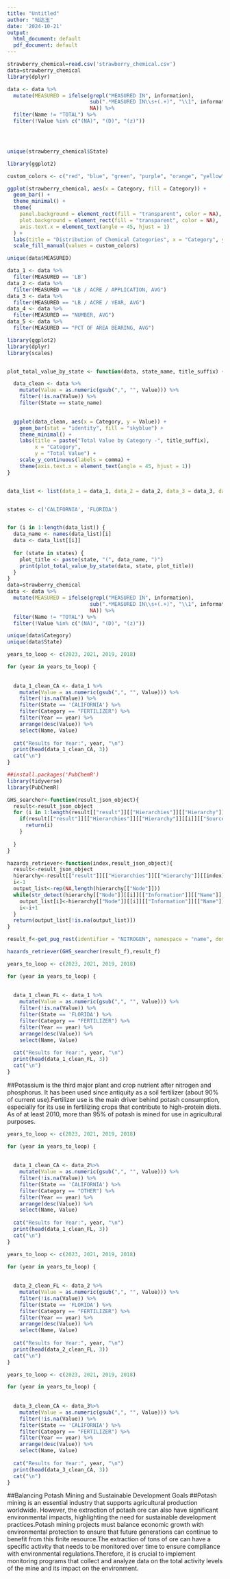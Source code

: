 ---
title: "Untitled"
author: "帖达玉"
date: '2024-10-21'
output:
  html_document: default
  pdf_document: default
---

```{r}
strawberry_chemical=read.csv('strawberry_chemical.csv')
data=strawberry_chemical
library(dplyr)

data <- data %>%
  mutate(MEASURED = ifelse(grepl("MEASURED IN", information),
                           sub(".*MEASURED IN\\s+(.+)", "\\1", information),
                           NA)) %>%
  filter(Name != "TOTAL") %>%
  filter(!Value %in% c("(NA)", "(D)", "(z)")) 





```

```{r}
unique(strawberry_chemical$State)
```

```{r}


library(ggplot2)

custom_colors <- c("red", "blue", "green", "purple", "orange", "yellow", "pink")

ggplot(strawberry_chemical, aes(x = Category, fill = Category)) +
  geom_bar() +
  theme_minimal() +  
  theme(
    panel.background = element_rect(fill = "transparent", color = NA),  
    plot.background = element_rect(fill = "transparent", color = NA),
    axis.text.x = element_text(angle = 45, hjust = 1)
  ) +
  labs(title = "Distribution of Chemical Categories", x = "Category", y = "Count") +
  scale_fill_manual(values = custom_colors)  


```


```{r}
unique(data$MEASURED)
```


```{r}
data_1 <- data %>%
  filter(MEASURED == 'LB')
data_2 <- data %>%
  filter(MEASURED == "LB / ACRE / APPLICATION, AVG")
data_3 <- data %>%
  filter(MEASURED == "LB / ACRE / YEAR, AVG")
data_4 <- data %>%
  filter(MEASURED == "NUMBER, AVG")
data_5 <- data %>%
  filter(MEASURED == "PCT OF AREA BEARING, AVG")
```


```{r}
library(ggplot2)
library(dplyr)
library(scales)


plot_total_value_by_state <- function(data, state_name, title_suffix) {

  data_clean <- data %>%
    mutate(Value = as.numeric(gsub(",", "", Value))) %>%
    filter(!is.na(Value)) %>%
    filter(State == state_name)
  

  ggplot(data_clean, aes(x = Category, y = Value)) +
    geom_bar(stat = "identity", fill = "skyblue") +
    theme_minimal() +
    labs(title = paste("Total Value by Category -", title_suffix),
         x = "Category",
         y = "Total Value") +
    scale_y_continuous(labels = comma) +
    theme(axis.text.x = element_text(angle = 45, hjust = 1))
}


data_list <- list(data_1 = data_1, data_2 = data_2, data_3 = data_3, data_4 = data_4, data_5 = data_5)


states <- c('CALIFORNIA', 'FLORIDA')


for (i in 1:length(data_list)) {
  data_name <- names(data_list)[i]
  data <- data_list[[i]]
  
  for (state in states) {
    plot_title <- paste(state, "(", data_name, ")")
    print(plot_total_value_by_state(data, state, plot_title))
  }
}
data=strawberry_chemical
data <- data %>%
  mutate(MEASURED = ifelse(grepl("MEASURED IN", information),
                           sub(".*MEASURED IN\\s+(.+)", "\\1", information),
                           NA)) %>%
  filter(Name != "TOTAL") %>%
  filter(!Value %in% c("(NA)", "(D)", "(z)")) 
```
```{r}
unique(data$Category)
unique(data$State)
```


```{r}
years_to_loop <- c(2023, 2021, 2019, 2018)

for (year in years_to_loop) {
  
 
  data_1_clean_CA <- data_1 %>%
    mutate(Value = as.numeric(gsub(",", "", Value))) %>%
    filter(!is.na(Value)) %>%
    filter(State == 'CALIFORNIA') %>%
    filter(Category == "FERTILIZER") %>%
    filter(Year == year) %>%
    arrange(desc(Value)) %>%
    select(Name, Value)
  
  cat("Results for Year:", year, "\n")
  print(head(data_1_clean_CA, 3))
  cat("\n")  
}

```
```{r}
##install.packages('PubChemR')
library(tidyverse)
library(PubChemR)
```

```{r}
GHS_searcher<-function(result_json_object){
  result<-result_json_object
  for (i in 1:length(result[["result"]][["Hierarchies"]][["Hierarchy"]])){
    if(result[["result"]][["Hierarchies"]][["Hierarchy"]][[i]][["SourceName"]]=="GHS Classification (UNECE)"){
      return(i)
    }
          
  }
}
```

```{r}
hazards_retriever<-function(index,result_json_object){
  result<-result_json_object
  hierarchy<-result[["result"]][["Hierarchies"]][["Hierarchy"]][[index]]
  i<-1
  output_list<-rep(NA,length(hierarchy[["Node"]]))
  while(str_detect(hierarchy[["Node"]][[i]][["Information"]][["Name"]],"H") & i<length(hierarchy[["Node"]])){
    output_list[i]<-hierarchy[["Node"]][[i]][["Information"]][["Name"]]
    i<-i+1
  }
  return(output_list[!is.na(output_list)])
}
```

```{r}
result_f<-get_pug_rest(identifier = "NITROGEN", namespace = "name", domain = "compound",operation="classification", output = "JSON")

hazards_retriever(GHS_searcher(result_f),result_f)

```


```{r}
years_to_loop <- c(2023, 2021, 2019, 2018)

for (year in years_to_loop) {
  
 
  data_1_clean_FL <- data_1 %>%
    mutate(Value = as.numeric(gsub(",", "", Value))) %>%
    filter(!is.na(Value)) %>%
    filter(State == 'FLORIDA') %>%
    filter(Category == "FERTILIZER") %>%
    filter(Year == year) %>%
    arrange(desc(Value)) %>%
    select(Name, Value)
  
  cat("Results for Year:", year, "\n")
  print(head(data_1_clean_FL, 3))
  cat("\n")  
}
```

##Potassium is the third major plant and crop nutrient after nitrogen and phosphorus. It has been used since antiquity as a soil fertilizer (about 90% of current use).Fertilizer use is the main driver behind potash consumption, especially for its use in fertilizing crops that contribute to high-protein diets. As of at least 2010, more than 95% of potash is mined for use in agricultural purposes.


```{r}
years_to_loop <- c(2023, 2021, 2019, 2018)

for (year in years_to_loop) {
  
 
  data_1_clean_CA <- data_2%>%
    mutate(Value = as.numeric(gsub(",", "", Value))) %>%
    filter(!is.na(Value)) %>%
    filter(State == 'CALIFORNIA') %>%
    filter(Category == "OTHER") %>%
    filter(Year == year) %>%
    arrange(desc(Value)) %>%
    select(Name, Value)
  
  cat("Results for Year:", year, "\n")
  print(head(data_1_clean_FL, 3))
  cat("\n")  
}
```


```{r}
years_to_loop <- c(2023, 2021, 2019, 2018)

for (year in years_to_loop) {
  
 
  data_2_clean_FL <- data_2 %>%
    mutate(Value = as.numeric(gsub(",", "", Value))) %>%
    filter(!is.na(Value)) %>%
    filter(State == 'FLORIDA') %>%
    filter(Category == "FERTILIZER") %>%
    filter(Year == year) %>%
    arrange(desc(Value)) %>%
    select(Name, Value)
  
  cat("Results for Year:", year, "\n")
  print(head(data_2_clean_FL, 3))
  cat("\n")  
}
```

```{R}
years_to_loop <- c(2023, 2021, 2019, 2018)

for (year in years_to_loop) {
  
 
  data_3_clean_CA <- data_3%>%
    mutate(Value = as.numeric(gsub(",", "", Value))) %>%
    filter(!is.na(Value)) %>%
    filter(State == 'CALIFORNIA') %>%
    filter(Category == "FERTILIZER") %>%
    filter(Year == year) %>%
    arrange(desc(Value)) %>%
    select(Name, Value)
  
  cat("Results for Year:", year, "\n")
  print(head(data_3_clean_CA, 3))
  cat("\n")  
}
```


##Balancing Potash Mining and Sustainable Development Goals
##Potash mining is an essential industry that supports agricultural production worldwide. However, the extraction of potash ore can also have significant environmental impacts, highlighting the need for sustainable development practices.Potash mining projects must balance economic growth with environmental protection to ensure that future generations can continue to benefit from this finite resource.The extraction of tons of ore can have a specific activity that needs to be monitored over time to ensure compliance with environmental regulations.Therefore, it is crucial to implement monitoring programs that collect and analyze data on the total activity levels of the mine and its impact on the environment.



